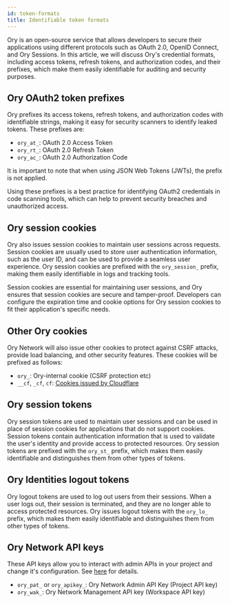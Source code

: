 ```yaml
---
id: token-formats
title: Identifiable token formats
---
```


Ory is an open-source service that allows developers to secure their applications using different protocols such as OAuth 2.0,
OpenID Connect, and Ory Sessions. In this article, we will discuss Ory's credential formats, including access tokens, refresh
tokens, and authorization codes, and their prefixes, which make them easily identifiable for auditing and security purposes.

## Ory OAuth2 token prefixes

Ory prefixes its access tokens, refresh tokens, and authorization codes with identifiable strings, making it easy for security
scanners to identify leaked tokens. These prefixes are:

- `ory_at_`: OAuth 2.0 Access Token
- `ory_rt_`: OAuth 2.0 Refresh Token
- `ory_ac_`: OAuth 2.0 Authorization Code

It is important to note that when using JSON Web Tokens (JWTs), the prefix is not applied.

Using these prefixes is a best practice for identifying OAuth2 credentials in code scanning tools, which can help to prevent
security breaches and unauthorized access.

## Ory session cookies

Ory also issues session cookies to maintain user sessions across requests. Session cookies are usually used to store user
authentication information, such as the user ID, and can be used to provide a seamless user experience. Ory session cookies are
prefixed with the `ory_session_` prefix, making them easily identifiable in logs and tracking tools.

Session cookies are essential for maintaining user sessions, and Ory ensures that session cookies are secure and tamper-proof.
Developers can configure the expiration time and cookie options for Ory session cookies to fit their application's specific needs.

## Other Ory cookies

Ory Network will also issue other cookies to protect against CSRF attacks, provide load balancing, and other security features.
These cookies will be prefixed as follows:

- `ory_`: Ory-internal cookie (CSRF protection etc)
- `__cf`, `_cf`, `cf`:
  [Cookies issued by Cloudflare](https://developers.cloudflare.com/fundamentals/reference/policies-compliances/cloudflare-cookies/)

## Ory session tokens

Ory session tokens are used to maintain user sessions and can be used in place of session cookies for applications that do not
support cookies. Session tokens contain authentication information that is used to validate the user's identity and provide access
to protected resources. Ory session tokens are prefixed with the `ory_st_` prefix, which makes them easily identifiable and
distinguishes them from other types of tokens.

## Ory Identities logout tokens

Ory logout tokens are used to log out users from their sessions. When a user logs out, their session is terminated, and they are
no longer able to access protected resources. Ory issues logout tokens with the `ory_lo_` prefix, which makes them easily
identifiable and distinguishes them from other types of tokens.

## Ory Network API keys

These API keys allow you to interact with admin APIs in your project and change it's configuration. See
[here](../concepts/personal-access-token.mdx) for details.

- `ory_pat_` or `ory_apikey_`: Ory Network Admin API Key (Project API key)
- `ory_wak_`: Ory Network Management API key (Workspace API key)
